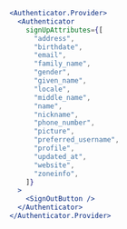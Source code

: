 ```jsx
<Authenticator.Provider>
  <Authenticator
    signUpAttributes={[
      "address",
      "birthdate",
      "email",
      "family_name",
      "gender",
      "given_name",
      "locale",
      "middle_name",
      "name",
      "nickname",
      "phone_number",
      "picture",
      "preferred_username",
      "profile",
      "updated_at",
      "website",
      "zoneinfo",
    ]}
  >
    <SignOutButton />
  </Authenticator>
</Authenticator.Provider>
```
